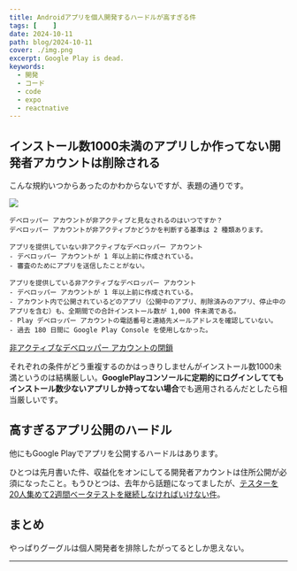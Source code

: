 ```yaml
---
title: Androidアプリを個人開発するハードルが高すぎる件
tags: [    ]
date: 2024-10-11
path: blog/2024-10-11
cover: ./img.png
excerpt: Google Play is dead.
keywords:
  - 開発
  - コード
  - code
  - expo
  - reactnative
---
```


## インストール数1000未満のアプリしか作ってない開発者アカウントは削除される

こんな規約いつからあったのかわからないですが、表題の通りです。

![](./img1.png)

```
デベロッパー アカウントが非アクティブと見なされるのはいつですか？
デベロッパー アカウントが非アクティブかどうかを判断する基準は 2 種類あります。

アプリを提供していない非アクティブなデベロッパー アカウント
- デベロッパー アカウントが 1 年以上前に作成されている。
- 審査のためにアプリを送信したことがない。

アプリを提供している非アクティブなデベロッパー アカウント
- デベロッパー アカウントが 1 年以上前に作成されている。
- アカウント内で公開されているどのアプリ（公開中のアプリ、削除済みのアプリ、停止中のアプリを含む）も、全期間での合計インストール数が 1,000 件未満である。
- Play デベロッパー アカウントの電話番号と連絡先メールアドレスを確認していない。
- 過去 180 日間に Google Play Console を使用しなかった。

```

[非アクティブなデベロッパー アカウントの閉鎖](https://support.google.com/googleplay/android-developer/answer/11605267)

それぞれの条件がどう重複するのかはっきりしませんがインストール数1000未満というのは結構厳しい。**GooglePlayコンソールに定期的にログインしててもインストール数少ないアプリしか持ってない場合**でも適用されるんだとしたら相当厳しいです。

## 高すぎるアプリ公開のハードル

他にもGoogle Playでアプリを公開するハードルはあります。

ひとつは先月書いた件、収益化をオンにしてる開発者アカウントは住所公開が必須になったこと。もうひとつは、去年から話題になってましたが、[テスターを20人集めて2週間ベータテストを継続しなければいけない件](https://gamemakers.jp/article/2023_11_13_54780/)。

## まとめ

やっぱりグーグルは個人開発者を排除したがってるとしか思えない。

---